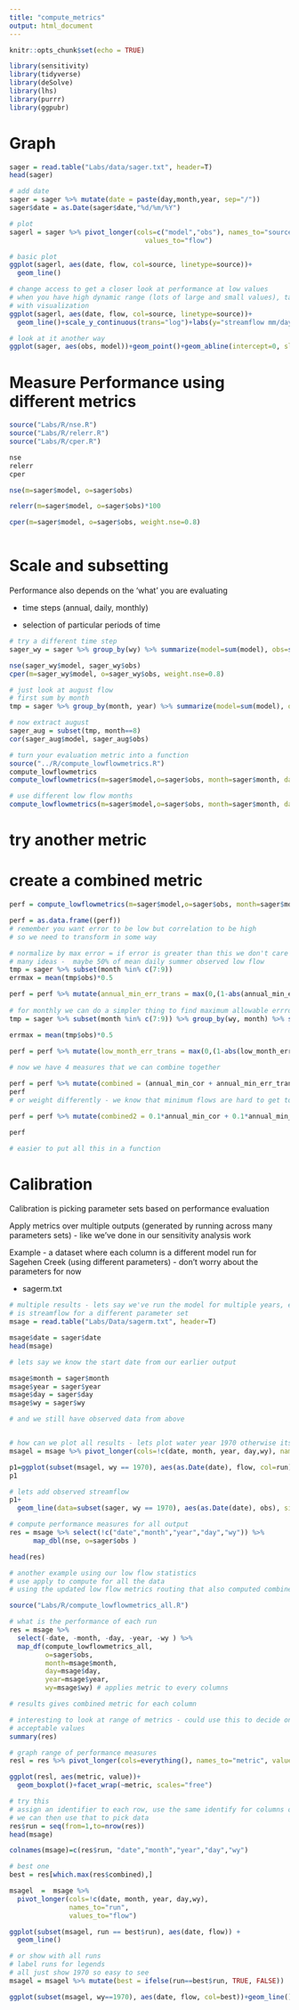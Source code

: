 ```yaml
---
title: "compute_metrics"
output: html_document
---
```


```r
knitr::opts_chunk$set(echo = TRUE)

library(sensitivity)
library(tidyverse)
library(deSolve)
library(lhs)
library(purrr)
library(ggpubr)
```
# Graph

```r
sager = read.table("Labs/data/sager.txt", header=T)
head(sager)

# add date
sager = sager %>% mutate(date = paste(day,month,year, sep="/"))
sager$date = as.Date(sager$date,"%d/%m/%Y")
```


```r
# plot
sagerl = sager %>% pivot_longer(cols=c("model","obs"), names_to="source",
                                  values_to="flow")
```


```r
# basic plot
ggplot(sagerl, aes(date, flow, col=source, linetype=source))+
  geom_line()
```



```r
# change access to get a closer look at performance at low values
# when you have high dynamic range (lots of large and small values), taking log can help
# with visualization
ggplot(sagerl, aes(date, flow, col=source, linetype=source))+
  geom_line()+scale_y_continuous(trans="log")+labs(y="streamflow mm/day")
```


```r
# look at it another way
ggplot(sager, aes(obs, model))+geom_point()+geom_abline(intercept=0, slope=1, col="red")


```

# Measure Performance using different metrics

```r
source("Labs/R/nse.R")
source("Labs/R/relerr.R")
source("Labs/R/cper.R")

nse
relerr
cper
```


```r
nse(m=sager$model, o=sager$obs)

relerr(m=sager$model, o=sager$obs)*100

cper(m=sager$model, o=sager$obs, weight.nse=0.8)
```


```r
```

# Scale and subsetting

Performance also depends on the 'what' you are evaluating

  * time steps (annual, daily, monthly)
  
  * selection of particular periods of time
  
```r
# try a different time step
sager_wy = sager %>% group_by(wy) %>% summarize(model=sum(model), obs=sum(obs))

nse(sager_wy$model, sager_wy$obs)
cper(m=sager_wy$model, o=sager_wy$obs, weight.nse=0.8)

# just look at august flow
# first sum by month
tmp = sager %>% group_by(month, year) %>% summarize(model=sum(model), obs=sum(obs))

# now extract august
sager_aug = subset(tmp, month==8)
cor(sager_aug$model, sager_aug$obs)
```


```r
# turn your evaluation metric into a function
source("../R/compute_lowflowmetrics.R")
compute_lowflowmetrics
compute_lowflowmetrics(m=sager$model,o=sager$obs, month=sager$month, day=sager$day, year=sager$year, wy=sager$wy)

# use different low flow months
compute_lowflowmetrics(m=sager$model,o=sager$obs, month=sager$month, day=sager$day, year=sager$year, wy=sager$wy, low_flow_months = c(7:9))
```


# try another metric

# create a combined metric
```r

perf = compute_lowflowmetrics(m=sager$model,o=sager$obs, month=sager$month, day=sager$day, year=sager$year, wy=sager$wy, low_flow_months = c(7:9))

perf = as.data.frame((perf))
# remember you want error to be low but correlation to be high 
# so we need to transform in some way

# normalize by max error = if error is greater than this we don't care
# many ideas -  maybe 50% of mean daily summer observed low flow
tmp = sager %>% subset(month %in% c(7:9)) 
errmax = mean(tmp$obs)*0.5

perf = perf %>% mutate(annual_min_err_trans = max(0,(1-abs(annual_min_err/errmax) )))
      
# for monthly we can do a simpler thing to find maximum allowable errror   
tmp = sager %>% subset(month %in% c(7:9)) %>% group_by(wy, month) %>% summarize(obs=sum(obs))

errmax = mean(tmp$obs)*0.5
 
perf = perf %>% mutate(low_month_err_trans = max(0,(1-abs(low_month_err/errmax) )))

# now we have 4 measures that we can combine together

perf = perf %>% mutate(combined = (annual_min_cor + annual_min_err_trans + low_month_err_trans + low_month_cor)/4)
perf
# or weight differently - we know that minimum flows are hard to get to weight those differently

perf = perf %>% mutate(combined2 = 0.1*annual_min_cor + 0.1*annual_min_err_trans + 0.4*low_month_err_trans+ 0.4*low_month_cor)

perf

# easier to put all this in a function


```


# Calibration

Calibration is picking parameter sets based on performance evaluation

Apply metrics over multiple outputs (generated by running across many parameters sets) - like we've done in our sensitivity analysis work

Example - a dataset where each column
is a different model run for Sagehen Creek
(using different parameters) - don't worry about the parameters for now

* sagerm.txt


```r
# multiple results - lets say we've run the model for multiple years, each column
# is streamflow for a different parameter set
msage = read.table("Labs/Data/sagerm.txt", header=T)

msage$date = sager$date
head(msage)
```


```r
# lets say we know the start date from our earlier output

msage$month = sager$month
msage$year = sager$year
msage$day = sager$day
msage$wy = sager$wy
```


```r
# and we still have observed data from above


# how can we plot all results - lets plot water year 1970 otherwise its hard to see
msagel = msage %>% pivot_longer(cols=!c(date, month, year, day,wy), names_to="run", values_to="flow")
```


```r
p1=ggplot(subset(msagel, wy == 1970), aes(as.Date(date), flow, col=run))+geom_line()+theme(legend.position = "none")
p1
```


```r
# lets add observed streamflow
p1+
  geom_line(data=subset(sager, wy == 1970), aes(as.Date(date), obs), size=2, col="black", linetype=2)+labs(y="Streamflow", x="Date")
```

```r
# compute performance measures for all output
res = msage %>% select(!c("date","month","year","day","wy")) %>%
      map_dbl(nse, o=sager$obs )

head(res)
```

```r
# another example using our low flow statistics
# use apply to compute for all the data
# using the updated low flow metrics routing that also computed combined metrics

source("Labs/R/compute_lowflowmetrics_all.R")
```


```r
# what is the performance of each run
res = msage %>% 
  select(-date, -month, -day, -year, -wy ) %>%
  map_df(compute_lowflowmetrics_all, 
         o=sager$obs, 
         month=msage$month,
         day=msage$day, 
         year=msage$year, 
         wy=msage$wy) # applies metric to every columns

# results gives combined metric for each column
```


```r
# interesting to look at range of metrics - could use this to decide on
# acceptable values
summary(res)
```


```r
# graph range of performance measures
resl = res %>% pivot_longer(cols=everything(), names_to="metric", values_to="value")
```


```r
ggplot(resl, aes(metric, value))+
  geom_boxplot()+facet_wrap(~metric, scales="free")
```


```r
# try this
# assign an identifier to each row, use the same identify for columns of original streamflow data
# we can then use that to pick data
res$run = seq(from=1,to=nrow(res))
head(msage)
```


```r
colnames(msage)=c(res$run, "date","month","year","day","wy")
```


```r
# best one
best = res[which.max(res$combined),]

msagel  =  msage %>% 
  pivot_longer(cols=!c(date, month, year, day,wy), 
               names_to="run", 
               values_to="flow")
```


```r
ggplot(subset(msagel, run == best$run), aes(date, flow)) + 
  geom_line()
```


```r
# or show with all runs
# label runs for legends
# all just show 1970 so easy to see
msagel = msagel %>% mutate(best = ifelse(run==best$run, TRUE, FALSE))
```


```r
ggplot(subset(msagel, wy==1970), aes(date, flow, col=best))+geom_line()
```

